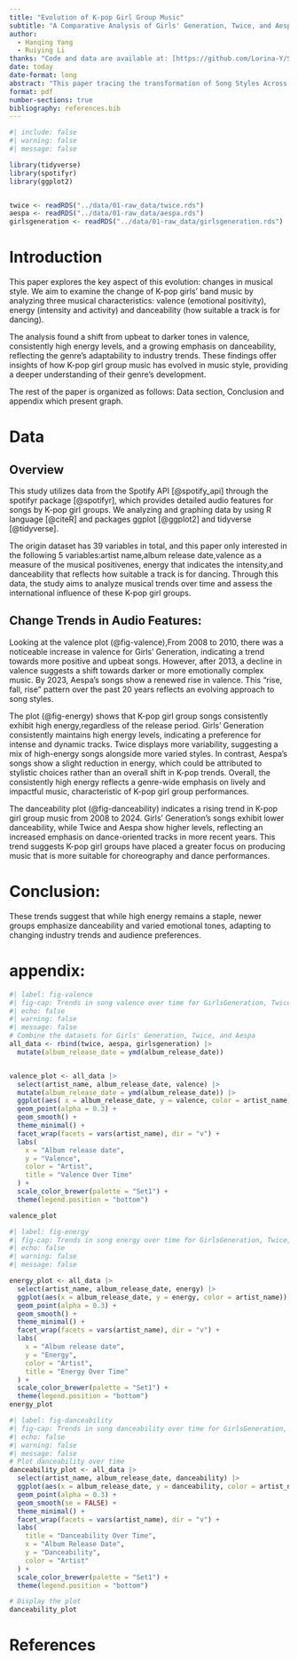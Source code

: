 ```yaml
---
title: "Evolution of K-pop Girl Group Music"
subtitle: "A Comparative Analysis of Girls' Generation, Twice, and Aespa"
author: 
  - Hanqing Yang
  - Ruiying Li
thanks: "Code and data are available at: [https://github.com/Lorina-Y/SpotifyAPI.git]."
date: today
date-format: long
abstract: "This paper tracing the transformation of Song Styles Across Generations of K-pop, focus on 3 representative girl group: Girls' Generation, Twice, and Aespa, and plan to examines three key musical characteristics: valence (emotional positivity), energy (intensity and activity), and danceability (suitability for dancing). Through this analysis, the study provides a comprehensive view of how K-pop girl group music has transformed over time, offering deeper insights into the genre's stylistic development."
format: pdf
number-sections: true
bibliography: references.bib
---
```


```r
#| include: false
#| warning: false
#| message: false

library(tidyverse)
library(spotifyr)
library(ggplot2)


twice <- readRDS("../data/01-raw_data/twice.rds")
aespa <- readRDS("../data/01-raw_data/aespa.rds")
girlsgeneration <- readRDS("../data/01-raw_data/girlsgeneration.rds")

```


# Introduction
This paper explores the key aspect of this evolution: changes in musical style. We aim to examine the change of K-pop girls’ band music by analyzing three musical characteristics: valence (emotional positivity), energy (intensity and activity) and danceability (how suitable a track is for dancing).

The analysis found a shift from upbeat to darker tones in valence, consistently high energy levels, and a growing emphasis on danceability, reflecting the genre's adaptability to industry trends. These findings offer insights of how K-pop girl group music has evolved in music style, providing a deeper understanding of their genre's development.

The rest of the paper is organized as follows: Data section, Conclusion and appendix which present graph.


# Data
## Overview
This study utilizes data from the Spotify API [@spotify_api] through the spotifyr package [@spotifyr], which provides detailed audio features for songs by K-pop girl groups. We analyzing and graphing data by using R language [@citeR] and packages ggplot [@ggplot2] and tidyverse [@tidyverse].
 
The origin dataset has 39 variables in total, and this paper only interested in the following 5 variables:artist name,album release date,valence as a measure of the musical positivenes, energy that indicates the intensity,and danceability that reflects how suitable a track is for dancing.
Through this data, the study aims to analyze musical trends over time and assess the international influence of these K-pop girl groups.  

## Change Trends in Audio Features:
Looking at the valence plot (@fig-valence),From 2008 to 2010, there was a noticeable increase in valence for Girls' Generation, indicating a trend towards more positive and upbeat songs. However, after 2013, a decline in valence suggests a shift towards darker or more emotionally complex music. By 2023, Aespa's songs show a renewed rise in valence. This "rise, fall, rise" pattern over the past 20 years reflects an evolving approach to song styles.

The plot (@fig-energy) shows that K-pop girl group songs consistently exhibit high energy,regardless of the release period. Girls' Generation consistently maintains high energy levels, indicating a preference for intense and dynamic tracks. Twice displays more variability, suggesting a mix of high-energy songs alongside more varied styles. In contrast, Aespa's songs show a slight reduction in energy, which could be attributed to stylistic choices rather than an overall shift in K-pop trends. Overall, the consistently high energy reflects a genre-wide emphasis on lively and impactful music, characteristic of K-pop girl group performances.

The danceability plot (@fig-danceability) indicates a rising trend in K-pop girl group music from 2008 to 2024. Girls' Generation's songs exhibit lower danceability, while Twice and Aespa show higher levels, reflecting an increased emphasis on dance-oriented tracks in more recent years. This trend suggests K-pop girl groups have placed a greater focus on producing music that is more suitable for choreography and dance performances.

# Conclusion:
These trends suggest that while high energy remains a staple, newer groups emphasize danceability and varied emotional tones, adapting to changing industry trends and audience preferences.

# appendix:

```r
#| label: fig-valence
#| fig-cap: Trends in song valence over time for GirlsGeneration, Twice, and Aespa, showing the emotional positivity of tracks by album release date, with points representing individual songs and smooth curves highlighting overall trends.
#| echo: false
#| warning: false
#| message: false
# Combine the datasets for Girls' Generation, Twice, and Aespa
all_data <- rbind(twice, aespa, girlsgeneration) |>
  mutate(album_release_date = ymd(album_release_date))


valence_plot <- all_data |>
  select(artist_name, album_release_date, valence) |>
  mutate(album_release_date = ymd(album_release_date)) |> 
  ggplot(aes( x = album_release_date, y = valence, color = artist_name)) +
  geom_point(alpha = 0.3) +
  geom_smooth() +
  theme_minimal() +
  facet_wrap(facets = vars(artist_name), dir = "v") +
  labs(
    x = "Album release date",
    y = "Valence",
    color = "Artist",
    title = "Valence Over Time"
  ) +
  scale_color_brewer(palette = "Set1") +
  theme(legend.position = "bottom")

valence_plot

```

```r
#| label: fig-energy
#| fig-cap: Trends in song energy over time for GirlsGeneration, Twice, and Aespa, with points representing individual songs and smooth curves showing overall energy patterns.
#| echo: false
#| warning: false
#| message: false

energy_plot <- all_data |>
  select(artist_name, album_release_date, energy) |>
  ggplot(aes(x = album_release_date, y = energy, color = artist_name)) +
  geom_point(alpha = 0.3) +
  geom_smooth() +
  theme_minimal() +
  facet_wrap(facets = vars(artist_name), dir = "v") +
  labs(
    x = "Album release date",
    y = "Energy",
    color = "Artist",
    title = "Energy Over Time"
  ) +
  scale_color_brewer(palette = "Set1") +
  theme(legend.position = "bottom")
energy_plot
```

```r
#| label: fig-danceability
#| fig-cap: Trends in song danceability over time for GirlsGeneration, Twice, and Aespa, with points representing individual songs and smooth curves showing overall energy patterns.
#| echo: false
#| warning: false
#| message: false
# Plot danceability over time
danceability_plot <- all_data |>
  select(artist_name, album_release_date, danceability) |>
  ggplot(aes(x = album_release_date, y = danceability, color = artist_name)) +
  geom_point(alpha = 0.3) +
  geom_smooth(se = FALSE) +
  theme_minimal() +
  facet_wrap(facets = vars(artist_name), dir = "v") +
  labs(
    title = "Danceability Over Time",
    x = "Album Release Date",
    y = "Danceability",
    color = "Artist"
  ) +
  scale_color_brewer(palette = "Set1") +
  theme(legend.position = "bottom")

# Display the plot
danceability_plot


```

\newpage
# References



